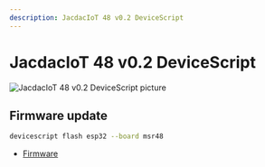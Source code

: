 ```yaml
---
description: JacdacIoT 48 v0.2 DeviceScript
---
```

# JacdacIoT 48 v0.2 DeviceScript




![JacdacIoT 48 v0.2 DeviceScript picture](https://microsoft.github.io/jacdac-docs/images/devices/microsoft-research/jmbrainesp3248v03.catalog.jpg)

## Firmware update

```bash
devicescript flash esp32 --board msr48
```


- [Firmware](https://github.com/microsoft/jacdac-esp32/releases/latest/download/devicescript-esp32s2-msr48-0x1000.bin)